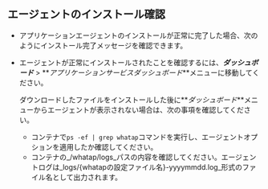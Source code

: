 ## エージェントのインストール確認

-   アプリケーションエージェントのインストールが正常に完了した場合、次のようにインストール完了メッセージを確認できます。

    <ImgLang img='k8s-app-agent-install-check.png' desc='Kubernetesエージェントのインストール確認' />

-   エージェントが正常にインストールされたことを確認するには、**_ダッシュボード_** > **_アプリケーションサービスダッシュボード_**メニューに移動してください。

    ダウンロードしたファイルをインストールした後に**_ダッシュボード_**メニューからエージェントが表示されない場合は、次の事項を確認してください。

    -   コンテナで`ps -ef | grep whatap`コマンドを実行し、エージェントオプションを適用したか確認してください。
    -   コンテナの_/whatap/logs_パスの内容を確認してください。エージェントログは_logs/{whatapの設定ファイル名}-yyyymmdd.log_形式のファイル名として出力されます。
